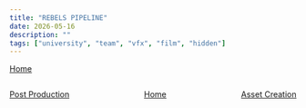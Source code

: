 ```yaml
---
title: "REBELS PIPELINE"
date: 2026-05-16
description: ""
tags: ["university", "team", "vfx", "film", "hidden"]
---
```


[Home](/blog/rebels)

<div style="display: flex; flex-direction: row; align-items:center; justify-content:space-between;">

[Post Production](/blog/rebels/postproduction)  

[Home](/blog/rebels)

[Asset Creation](/blog/rebels/postproduction/assets)

</div>